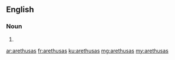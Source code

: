 ==English==

===Noun===
{{head|en|plural}}

# {{plural of|arethusa|lang=en|nocat=1}}

[[ar:arethusas]]
[[fr:arethusas]]
[[ku:arethusas]]
[[mg:arethusas]]
[[my:arethusas]]